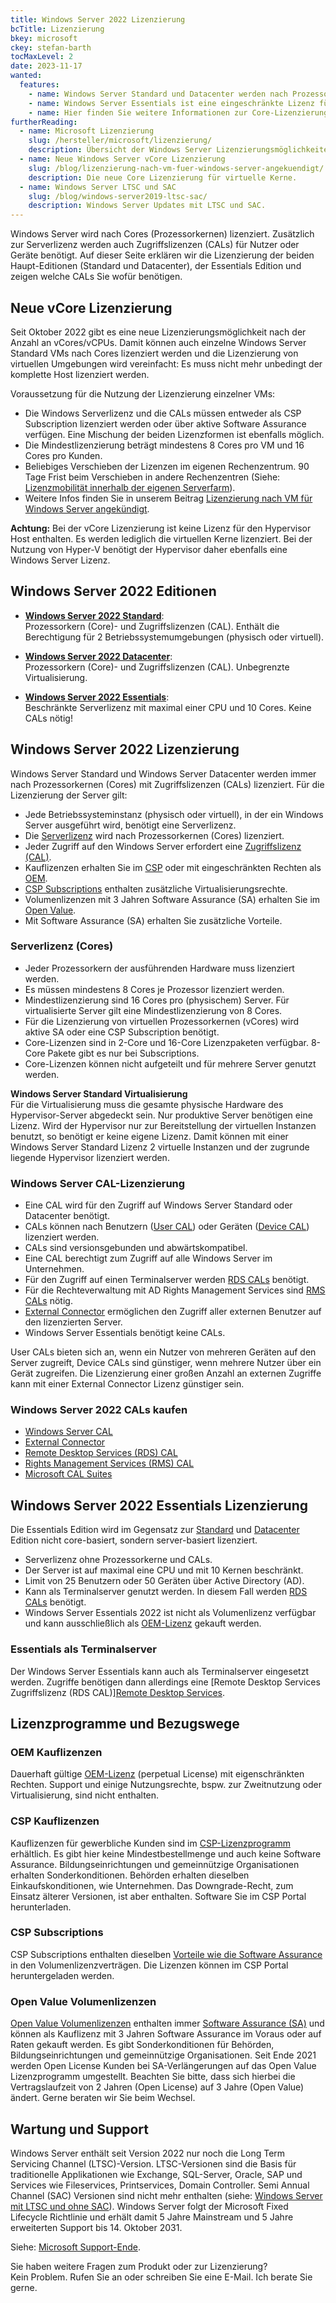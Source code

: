 ```yaml
---
title: Windows Server 2022 Lizenzierung
bcTitle: Lizenzierung
bkey: microsoft
ckey: stefan-barth
tocMaxLevel: 2
date: 2023-11-17
wanted:
  features:
    - name: Windows Server Standard und Datacenter werden nach Prozessorkernen lizenziert
    - name: Windows Server Essentials ist eine eingeschränkte Lizenz für maximal eine CPU mit 10 Cores
    - name: Hier finden Sie weitere Informationen zur Core-Lizenzierung
furtherReading:
  - name: Microsoft Lizenzierung
    slug: /hersteller/microsoft/lizenzierung/
    description: Übersicht der Windows Server Lizenzierungsmöglichkeiten und Unterschiede in den Bezugswegen.
  - name: Neue Windows Server vCore Lizenzierung
    slug: /blog/lizenzierung-nach-vm-fuer-windows-server-angekuendigt/
    description: Die neue Core Lizenzierung für virtuelle Kerne.
  - name: Windows Server LTSC und SAC
    slug: /blog/windows-server2019-ltsc-sac/
    description: Windows Server Updates mit LTSC und SAC.
---
```


<Intro>

Windows Server wird nach Cores (Prozessorkernen) lizenziert. Zusätzlich zur Serverlizenz werden auch Zugriffslizenzen (CALs) für Nutzer oder Geräte benötigt.
Auf dieser Seite erklären wir die Lizenzierung der beiden Haupt-Editionen (Standard und Datacenter), der Essentials Edition und zeigen welche CALs Sie wofür benötigen.


</Intro>

<TOC />



## Neue vCore Lizenzierung

Seit Oktober 2022 gibt es eine neue Lizenzierungsmöglichkeit nach der Anzahl an vCores/vCPUs. Damit können auch einzelne Windows Server Standard VMs nach Cores lizenziert werden und die Lizenzierung von virtuellen Umgebungen wird vereinfacht: Es muss nicht mehr unbedingt der komplette Host lizenziert werden.

Voraussetzung für die Nutzung der Lizenzierung einzelner VMs:

<ArrowList>

- Die Windows Serverlizenz und die CALs müssen entweder als CSP Subscription lizenziert werden oder über aktive Software Assurance verfügen. Eine Mischung der beiden Lizenzformen ist ebenfalls möglich.
- Die Mindestlizenzierung beträgt mindestens 8 Cores pro VM und 16 Cores pro Kunden.
- Beliebiges Verschieben der Lizenzen im eigenen Rechenzentrum. 90 Tage Frist beim Verschieben in andere Rechenzentren (Siehe: [Lizenzmobilität innerhalb der eigenen Serverfarm](/blog/lizenzmobilitaet-fuer-microsoft-lizenzen-mit-software-assurance/#lizenzmobilität-innerhalb-einer-serverfarm)).
- Weitere Infos finden Sie in unserem Beitrag [Lizenzierung nach VM für Windows Server angekündigt](/blog/lizenzierung-nach-vm-fuer-windows-server-angekuendigt/).

</ArrowList>

<Info>

**Achtung:** Bei der vCore Lizenzierung ist keine Lizenz für den Hypervisor Host enthalten. Es werden lediglich die virtuellen Kerne lizenziert. Bei der Nutzung von Hyper-V benötigt der Hypervisor daher ebenfalls eine Windows Server Lizenz.

</Info>


## Windows Server 2022 Editionen

<ArrowList>

- **[Windows Server 2022 Standard](/hersteller/microsoft/windows-server/standard-2022/)**:<br />
  Prozessorkern (Core)- und Zugriffslizenzen (CAL). Enthält die Berechtigung für 2 Betriebssystemumgebungen (physisch oder virtuell).

- **[Windows Server 2022 Datacenter](/hersteller/microsoft/windows-server/datacenter-2022/)**:<br />
  Prozessorkern (Core)- und Zugriffslizenzen (CAL). Unbegrenzte Virtualisierung.

- **[Windows Server 2022 Essentials](/hersteller/microsoft/windows-server/essentials-2022/)**:<br />
  Beschränkte Serverlizenz mit maximal einer CPU und 10 Cores. Keine CALs nötig!

</ArrowList>


## Windows Server 2022 Lizenzierung

Windows Server Standard und Windows Server Datacenter werden immer nach Prozessorkernen (Cores) mit Zugriffslizenzen (CALs) lizenziert. Für die Lizenzierung der Server gilt:

<ArrowList>

- Jede Betriebssysteminstanz (physisch oder virtuell), in der ein Windows Server ausgeführt wird, benötigt eine Serverlizenz.
- Die [Serverlizenz](#serverlizenz-cores) wird nach Prozessorkernen (Cores) lizenziert.
- Jeder Zugriff auf den Windows Server erfordert eine [Zugriffslizenz (CAL)](#windows-server-cal-lizenzierung).
- Kauflizenzen erhalten Sie im [CSP](/hersteller/microsoft/csp/) oder mit eingeschränkten Rechten als [OEM](/hersteller/microsoft/oem/).
- [CSP Subscriptions](/hersteller/microsoft/csp/) enthalten zusätzliche Virtualisierungsrechte.
- Volumenlizenzen mit 3 Jahren Software Assurance (SA) erhalten Sie im [Open Value](/hersteller/microsoft/open-value/).
- Mit Software Assurance (SA) erhalten Sie zusätzliche Vorteile.

</ArrowList>


### Serverlizenz (Cores)

<ArrowList>

- Jeder Prozessorkern der ausführenden Hardware muss lizenziert werden.
- Es müssen mindestens 8 Cores je Prozessor lizenziert werden.
- Mindestlizenzierung sind 16 Cores pro (physischem) Server. Für virtualisierte Server gilt eine Mindestlizenzierung von 8 Cores.
- Für die Lizenzierung von virtuellen Prozessorkernen (vCores) wird aktive SA oder eine CSP Subscription benötigt.
- Core-Lizenzen sind in 2-Core und 16-Core Lizenzpaketen verfügbar. 8-Core Pakete gibt es nur bei Subscriptions.
- Core-Lizenzen können nicht aufgeteilt und für mehrere Server genutzt werden.

</ArrowList>

<Info>

**Windows Server Standard Virtualisierung**<br />
Für die Virtualisierung muss die gesamte physische Hardware des Hypervisor-Server abgedeckt sein. Nur produktive Server benötigen eine Lizenz. Wird der Hypervisor nur zur Bereitstellung der virtuellen Instanzen benutzt, so benötigt er keine eigene Lizenz.
Damit können mit einer Windows Server Standard Lizenz 2 virtuelle Instanzen und der zugrunde liegende Hypervisor lizenziert werden.

</Info>


### Windows Server CAL-Lizenzierung

<ArrowList>

- Eine CAL wird für den Zugriff auf Windows Server Standard oder Datacenter benötigt.
- CALs können nach Benutzern ([User CAL](/glossar/user-cal-microsoft/)) oder Geräten ([Device CAL](/glossar/device-cal-microsoft/)) lizenziert werden.
- CALs sind versionsgebunden und abwärtskompatibel.
- Eine CAL berechtigt zum Zugriff auf alle Windows Server im Unternehmen.
- Für den Zugriff auf einen Terminalserver werden [RDS CALs](/hersteller/microsoft/windows-server/remote-desktop-services/) benötigt.
- Für die Rechteverwaltung mit AD Rights Management Services sind [RMS CALs](/hersteller/microsoft/windows-server/rights-management-services/) nötig.
- [External Connector](/hersteller/microsoft/windows-server/external-connector/) ermöglichen den Zugriff aller externen Benutzer auf den lizenzierten Server.
- Windows Server Essentials benötigt keine CALs.

</ArrowList>

<Info>

User CALs bieten sich an, wenn ein Nutzer von mehreren Geräten auf den Server zugreift, Device CALs sind günstiger, wenn mehrere Nutzer über ein Gerät zugreifen. Die Lizenzierung einer großen Anzahl an externen Zugriffe kann mit einer External Connector Lizenz günstiger sein.

</Info>

### Windows Server 2022 CALs kaufen

<ArrowList>

 - [Windows Server CAL](/hersteller/microsoft/windows-server/cal/)
 - [External Connector](/hersteller/microsoft/windows-server/external-connector/)
 - [Remote Desktop Services (RDS) CAL](/hersteller/microsoft/windows-server/remote-desktop-services/)
 - [Rights Management Services (RMS) CAL](/hersteller/microsoft/windows-server/rights-management-services/)
 - [Microsoft CAL Suites](/hersteller/microsoft/cal-suite/)

</ArrowList>


## Windows Server 2022 Essentials Lizenzierung

Die Essentials Edition wird im Gegensatz zur [Standard](/hersteller/microsoft/windows-server/standard-2022/) und [Datacenter](/hersteller/microsoft/windows-server/datacenter-2022/) Edition nicht core-basiert, sondern server-basiert lizenziert.

<ArrowList>

- Serverlizenz ohne Prozessorkerne und CALs.
- Der Server ist auf maximal eine CPU und mit 10 Kernen beschränkt.
- Limit von 25 Benutzern oder 50 Geräten über Active Directory (AD).
- Kann als Terminalserver genutzt werden. In diesem Fall werden [RDS CALs](/hersteller/microsoft/windows-server/remote-desktop-services/) benötigt.
- Windows Server Essentials 2022 ist nicht als Volumenlizenz verfügbar und kann ausschließlich als [OEM-Lizenz](/hersteller/microsoft/oem/) gekauft werden.

</ArrowList>

### Essentials als Terminalserver

Der Windows Server Essentials kann auch als Terminalserver eingesetzt werden.
Zugriffe benötigen dann allerdings eine [Remote Desktop Services Zugriffslizenz (RDS CAL)][Remote Desktop Services](/hersteller/microsoft/windows-server/remote-desktop-services/).



## Lizenzprogramme und Bezugswege

### OEM Kauflizenzen

Dauerhaft gültige [OEM-Lizenz](/hersteller/microsoft/oem/) (perpetual License) mit eigenschränkten Rechten. Support und einige Nutzungsrechte, bspw. zur Zweitnutzung oder Virtualisierung, sind nicht enthalten.

### CSP Kauflizenzen

Kauflizenzen für gewerbliche Kunden sind im [CSP-Lizenzprogramm](/hersteller/microsoft/csp/) erhältlich. Es gibt hier keine Mindestbestellmenge und auch keine Software Assurance. Bildungseinrichtungen und gemeinnützige Organisationen erhalten Sonderkonditionen. Behörden erhalten dieselben Einkaufskonditionen, wie Unternehmen. Das Downgrade-Recht, zum Einsatz älterer Versionen, ist aber enthalten. Software Sie im CSP Portal herunterladen.

### CSP Subscriptions

CSP Subscriptions enthalten dieselben [Vorteile wie die Software Assurance](/hersteller/microsoft/software-assurance/) in den Volumenlizenzverträgen. Die Lizenzen können im CSP Portal heruntergeladen werden.

### Open Value Volumenlizenzen

[Open Value Volumenlizenzen](/hersteller/microsoft/open-value/) enthalten immer [Software Assurance (SA)](/hersteller/microsoft/software-assurance/) und können als Kauflizenz mit 3 Jahren Software Assurance im Voraus oder auf Raten gekauft werden. Es gibt Sonderkonditionen für Behörden, Bildungseinrichtungen und gemeinnützige Organisationen. Seit Ende 2021 werden Open License Kunden bei SA-Verlängerungen auf das Open Value Lizenzprogramm umgestellt. Beachten Sie bitte, dass sich hierbei die Vertragslaufzeit von 2 Jahren (Open License) auf 3 Jahre (Open Value) ändert. Gerne beraten wir Sie beim Wechsel.



## Wartung und Support

Windows Server enthält seit Version 2022 nur noch die Long Term Servicing Channel (LTSC)-Version. LTSC-Versionen sind die Basis für traditionelle Applikationen wie Exchange, SQL-Server, Oracle, SAP und Services wie Fileservices, Printservices, Domain Controller. Semi Annual Channel (SAC) Versionen sind nicht mehr enthalten (siehe: [Windows Server mit LTSC und ohne SAC](/blog/windows-server2019-ltsc-sac/)).
Windows Server folgt der Microsoft Fixed Lifecycle Richtlinie und erhält damit 5 Jahre Mainstream und 5 Jahre erweiterten Support bis 14. Oktober 2031.

Siehe: [Microsoft Support-Ende](/hersteller/microsoft/supportende-eol/).


<GetInTouch theme="light">

Sie haben weitere Fragen zum Produkt oder zur Lizenzierung?<br />
Kein Problem. Rufen Sie an oder schreiben Sie eine E-Mail. Ich berate Sie gerne.

</GetInTouch>
